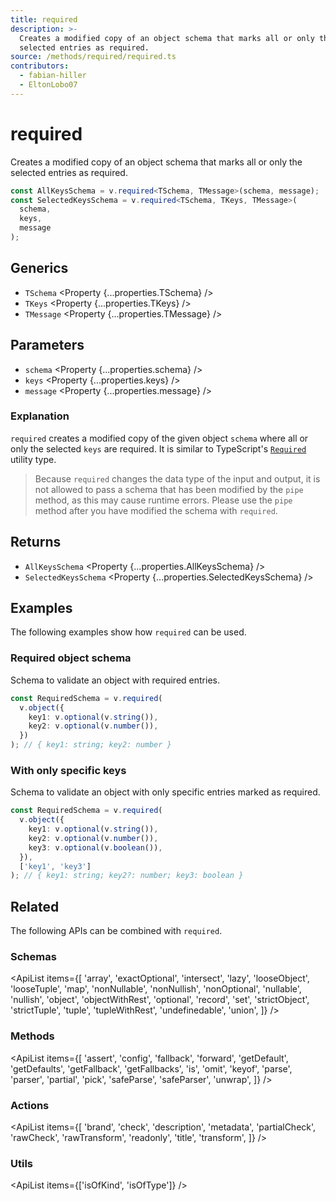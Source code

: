 ```yaml
---
title: required
description: >-
  Creates a modified copy of an object schema that marks all or only the
  selected entries as required.
source: /methods/required/required.ts
contributors:
  - fabian-hiller
  - EltonLobo07
---
```



# required

Creates a modified copy of an object schema that marks all or only the selected entries as required.

```ts
const AllKeysSchema = v.required<TSchema, TMessage>(schema, message);
const SelectedKeysSchema = v.required<TSchema, TKeys, TMessage>(
  schema,
  keys,
  message
);
```

## Generics

- `TSchema` <Property {...properties.TSchema} />
- `TKeys` <Property {...properties.TKeys} />
- `TMessage` <Property {...properties.TMessage} />

## Parameters

- `schema` <Property {...properties.schema} />
- `keys` <Property {...properties.keys} />
- `message` <Property {...properties.message} />

### Explanation

`required` creates a modified copy of the given object `schema` where all or only the selected `keys` are required. It is similar to TypeScript's [`Required`](https://www.typescriptlang.org/docs/handbook/utility-types.html#requiredtype) utility type.

> Because `required` changes the data type of the input and output, it is not allowed to pass a schema that has been modified by the <Link href='../pipe/'>`pipe`</Link> method, as this may cause runtime errors. Please use the <Link href='../pipe/'>`pipe`</Link> method after you have modified the schema with `required`.

## Returns

- `AllKeysSchema` <Property {...properties.AllKeysSchema} />
- `SelectedKeysSchema` <Property {...properties.SelectedKeysSchema} />

## Examples

The following examples show how `required` can be used.

### Required object schema

Schema to validate an object with required entries.

```ts
const RequiredSchema = v.required(
  v.object({
    key1: v.optional(v.string()),
    key2: v.optional(v.number()),
  })
); // { key1: string; key2: number }
```

### With only specific keys

Schema to validate an object with only specific entries marked as required.

```ts
const RequiredSchema = v.required(
  v.object({
    key1: v.optional(v.string()),
    key2: v.optional(v.number()),
    key3: v.optional(v.boolean()),
  }),
  ['key1', 'key3']
); // { key1: string; key2?: number; key3: boolean }
```

## Related

The following APIs can be combined with `required`.

### Schemas

<ApiList
  items={[
    'array',
    'exactOptional',
    'intersect',
    'lazy',
    'looseObject',
    'looseTuple',
    'map',
    'nonNullable',
    'nonNullish',
    'nonOptional',
    'nullable',
    'nullish',
    'object',
    'objectWithRest',
    'optional',
    'record',
    'set',
    'strictObject',
    'strictTuple',
    'tuple',
    'tupleWithRest',
    'undefinedable',
    'union',
  ]}
/>

### Methods

<ApiList
  items={[
    'assert',
    'config',
    'fallback',
    'forward',
    'getDefault',
    'getDefaults',
    'getFallback',
    'getFallbacks',
    'is',
    'omit',
    'keyof',
    'parse',
    'parser',
    'partial',
    'pick',
    'safeParse',
    'safeParser',
    'unwrap',
  ]}
/>

### Actions

<ApiList
  items={[
    'brand',
    'check',
    'description',
    'metadata',
    'partialCheck',
    'rawCheck',
    'rawTransform',
    'readonly',
    'title',
    'transform',
  ]}
/>

### Utils

<ApiList items={['isOfKind', 'isOfType']} />
